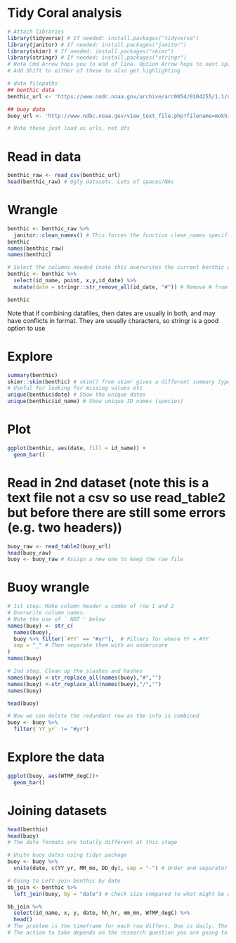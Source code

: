 # Tidy Coral analysis


```r
# Attach libraries
library(tidyverse) # If needed: install.packages("tidyverse")
library(janitor) # If needed: install.packages("janitor")
library(skimr) # If needed: install.packages("skimr")
library(stringr) # If needed: install.packages("stringr")
# Note Cmd Arrow hops you to end of line. Option Arrow hops to next space. 
# Add Shift to either of these to also get highlighting

# data filepaths
## benthic data
benthic_url <- 'https://www.nodc.noaa.gov/archive/arc0054/0104255/1.1/data/0-data/cd08/100308OaAla03m.CSV'

## buoy data
buoy_url <- 'http://www.ndbc.noaa.gov/view_text_file.php?filename=mokh1h2010.txt.gz&dir=data/historical/stdmet/'

# Note these just load as urls, not dfs
```

# Read in data
```r
benthic_raw <- read_csv(benthic_url)
head(benthic_raw) # Ugly datasets. Lots of spaces/NAs
```

# Wrangle
```r
benthic <- benthic_raw %>% 
  janitor::clean_names() # This forces the function clean_names specifically from janitor. This line is so the column names are clean (e.g. spaces removed, lowercase etc)
benthic
names(benthic_raw)
names(benthic)

# Select the columns needed (note this overwrites the current benthic df)
benthic <- benthic %>% 
  select(id_name, point, x,y,id_date) %>% 
  mutate(date = stringr::str_remove_all(id_date, "#")) # Remove # from id_date

benthic
```

Note that if combining datafiles, then dates are usually in both, and may have conflicts in format. They are usually characters, so stringr is a good option to use

# Explore
```r
summary(benthic)
skimr::skim(benthic) # skim() from skimr gives a different summary type
# Useful for looking for missing values etc
unique(benthic$date) # Show the unique dates
unique(benthic$id_name) # Show unique ID names (species)
```

# Plot
```r
ggplot(benthic, aes(date, fill = id_name)) +
  geom_bar()

```

# Read in 2nd dataset (note this is a text file not a csv so use read_table2 but before there are still some errors (e.g. two headers))
```r
buoy_raw <- read_table2(buoy_url)
head(buoy_raw) 
buoy <- buoy_raw # Assign a new one to keep the raw file
```

# Buoy wrangle
```r
# 1st step. Make column header a combo of row 1 and 2
# Overwrite column names.
# Note the use of ` NOT ' below
names(buoy) <- str_c(
  names(buoy),
  buoy %>% filter(`#YY` == "#yr"),  # Filters for where YY = #YY
  sep = "_" # Then separate them with an underscore
)
names(buoy)

# 2nd step. Clean up the slashes and hashes
names(buoy) <-str_replace_all(names(buoy),"#","")
names(buoy) <-str_replace_all(names(buoy),"/","")
names(buoy)

head(buoy)

# Now we can delete the redundant row as the info is combined
buoy <- buoy %>% 
  filter(`YY_yr` != "#yr")

```

# Explore the data
```r
ggplot(buoy, aes(WTMP_degC))+
  geom_bar()
```

# Joining datasets
```r
head(benthic)
head(buoy)
# The date formats are totally different at this stage

# Unite buoy dates using tidyr package
buoy <- buoy %>% 
  unite(date, c(YY_yr, MM_mo, DD_dy), sep = "-") # Order and separator should match the format of dates in the second file

# Going to Left-join benthic by date
bb_join <- benthic %>% 
  left_join(buoy, by = "date") # Check size compared to what might be expected

bb_join %>% 
  select(id_name, x, y, date, hh_hr, mm_mn, WTMP_degC) %>% 
  head()
# The problem is the timeframe for each row differs. One is daily. The other is # every 6 mins or so. So there are lots of repeated rows. 
# The action to take depends on the research question you are going to ask
```



